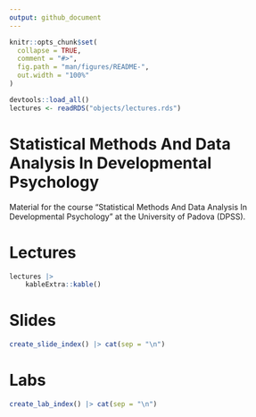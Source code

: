 ```yaml
---
output: github_document
---
```


<!-- README.md is generated from README.Rmd. Please edit that file -->

```r
knitr::opts_chunk$set(
  collapse = TRUE,
  comment = "#>",
  fig.path = "man/figures/README-",
  out.width = "100%"
)

devtools::load_all()
lectures <- readRDS("objects/lectures.rds")
```

# Statistical Methods And Data Analysis In Developmental Psychology

<!-- badges: start -->
<!-- badges: end -->

Material for the course "Statistical Methods And Data Analysis In Developmental Psychology" at the University of Padova (DPSS).

# Lectures

```r
lectures |> 
    kableExtra::kable()
```

# Slides

```r
create_slide_index() |> cat(sep = "\n")
```

# Labs

```r
create_lab_index() |> cat(sep = "\n")
```

